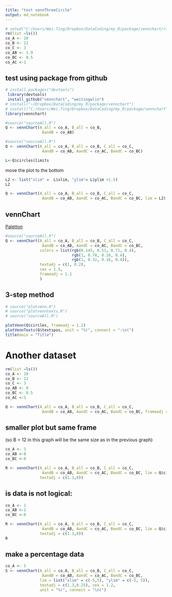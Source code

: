 ```yaml
---
title: "test vennThreeCircle"
output: md_notebook
---
```


```r
# setwd("C:/Users/Wei-Ting/Dropbox/DataCoding/my_R/package/vennchart/rfiles")
rm(list =ls())
co_A <- 10
co_B <- 12
co_C <- 3
co_AB <- 1.9
co_BC <- 0.5
co_AC <-1
```

## test using package from github

```r
# install.packages("devtools")
 library(devtools)
 install_github("vennchart", "weitingwlin")
# install("~/Dropbox/DataCoding/my_R/package/vennchart")
# install("C:/Users/Wei-Ting/Dropbox/DataCoding/my_R/package/vennchart")
library(vennchart)
```

```r
#source("sourceAll.R")
Q <- vennChart(A_all = co_A, B_all = co_B, 
                AandB = co_AB)
```


```r
#source("sourceAll.R")
Q <- vennChart(A_all = co_A, B_all = co_B, C_all = co_C,
                AandB = co_AB, AandC = co_AC, BandC = co_BC)

```



```r
L<-Q$circles$limits

```

move the plot to the bottom

```r
L2 <- list("xlim" =  L$xlim, "ylim"= L$ylim +1.5)
L2
```


```r

Q <- vennChart(A_all = co_A, B_all = co_B, C_all = co_C,
                AandB = co_AB, AandC = co_AC, BandC = co_BC, lim = L2)
```




## vennChart

[Paletton](http://paletton.com/#uid=33t0w0kqUB+7U++8F++ZWadZWad)

```r
#source("sourceAll.R")
Q <- vennChart(A_all = co_A, B_all = co_B, C_all = co_C,
                AandB = co_AB, AandC = co_AC, BandC = co_BC,
               colors = list(rgb(0.145, 0.51, 0.71, 0.4), 
                             rgb(1, 0.78, 0.16, 0.4),
                             rgb(1, 0.32, 0.16, 0.4)),
               textadj = c(1, 0.2),
               cex = 1.5,
               frameadj = 1.1
               )
```


## 3-step method

```r
# source("plotvenn.R")
# source("plotvenntexts.R")
# source("sourceAll.R")

plotVenn(Q$circles, frameadj = 1.2)
plotVennTexts(Q$textspos, unit = "%)", connect = ":\n(")
title(main = "Title")
```

# Another dataset
```r
rm(list =ls())
co_A <- 10
co_B <- 12
co_C <- 3
co_AB <- 0
co_BC <- 0.5
co_AC <-1
```


```r
Q <- vennChart(A_all = co_A, B_all = co_B, C_all = co_C,
                AandB = co_AB, AandC = co_AC, BandC = co_BC, frameadj = 1.2)
```

## smaller plot but same frame

(so B = 12 in this graph will be the same size as in the previous graph)

```r
co_A <- 3
co_AB <-0
co_BC <-0

R <- vennChart(A_all = co_A, B_all = co_B, C_all = co_C,
                AandB = co_AB, AandC = co_AC, BandC = co_BC, lim = Q$circles$limits,
               textadj = c(1.1,0))
```

## is data is not logical:

```r
co_A <- 1
co_AB <-1
co_BC <-0

R <- vennChart(A_all = co_A, B_all = co_B, C_all = co_C,
                AandB = co_AB, AandC = co_AC, BandC = co_BC, lim = Q$circles$limits,
               textadj = c(1.1,0))
R
```



## make a percentage data

```r
co_A <- 5
S <- vennChart(A_all = co_A, B_all = co_B, C_all = co_C,
                AandB = co_AB, AandC = co_AC, BandC = co_BC, 
               lim = list("xlim" = c(-5,5), "ylim" = c(-5, 5)),
               textadj = c(1.3,0.25), cex = 1.2,
               unit = "%)", connect = "\n(")
```



